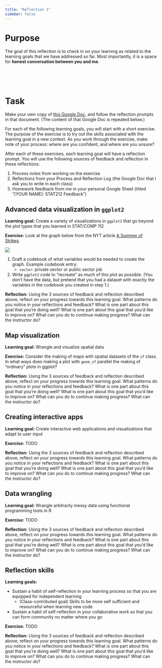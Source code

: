 ```yaml
---
title: "Reflection 1"
sidebar: false
---
```


# Purpose

The goal of this reflection is to check in on your learning as related to the learning goals that we have addressed so far. Most importantly, it is a space for **honest conversation between you and me**.


<br><br><br>


# Task

Make your own copy of [this Google Doc](https://www.google.com), and follow the reflection prompts in that document. (The content of that Google Doc is repeated below.)

For each of the following learning goals, you will start with a short exercise. The purpose of the exercise is to try out the skills associated with the learning goal in a new context. As you work through the exercise, make note of your process: where are you confident, and where are you unsure?

After each of these exercises, each learning goal will have a reflection prompt. You will use the following sources of feedback and reflection in these reflections:

1. Process notes from working on the exercise
2. Reflections from your Process and Reflection Log (the Google Doc that I ask you to write in each class)
3. Homework feedback from me in your personal Google Sheet (titled "[YOUR NAME]: STAT212 Feedback")

## Advanced data visualization in `ggplot2`

**Learning goal:** Create a variety of visualizations in `ggplot2` that go beyond the plot types that you learned in STAT/COMP 112

**Exercise:** Look at the graph below from the NYT article [A Summer of Strikes](https://www.nytimes.com/interactive/2023/09/03/business/economy/strikes-union-sag-uaw.html).

![](images/reflection1_nyt.png){fig-alt="NYT caption: Union membership has fallen sharply over the past four decades. Share of the work force in a union, by industry." fig-align="center"}

1. Draft a codebook of what variables would be needed to create the graph. Example codebook entry:
    - `sector`: private sector or public sector job
2. Write `ggplot2` code to "recreate" as much of this plot as possible. (You don't have the data, but pretend that you had a dataset with exactly the variables in the codebook you created in step 1.)

**Reflection:** Using the 3 sources of feedback and reflection described above, reflect on your progress towards this learning goal. What patterns do you notice in your reflections and feedback? What is one part about this goal that you're doing well? What is one part about this goal that you'd like to improve on? What can you do to continue making progress? What can the instructor do?

## Map visualization

**Learning goal:** Wrangle and visualize spatial data

**Exercise:** Consider the making of maps with spatial datasets of the `sf` class. In what ways does making a plot with `geom_sf` parallel the making of "ordinary" plots in ggplot?

**Reflection:** Using the 3 sources of feedback and reflection described above, reflect on your progress towards this learning goal. What patterns do you notice in your reflections and feedback? What is one part about this goal that you're doing well? What is one part about this goal that you'd like to improve on? What can you do to continue making progress? What can the instructor do?

## Creating interactive apps

**Learning goal:** Create interactive web applications and visualizations that adapt to user input

**Exercise:** TODO

**Reflection:** Using the 3 sources of feedback and reflection described above, reflect on your progress towards this learning goal. What patterns do you notice in your reflections and feedback? What is one part about this goal that you're doing well? What is one part about this goal that you'd like to improve on? What can you do to continue making progress? What can the instructor do?

## Data wrangling

**Learning goal:** Wrangle arbitrarily messy data using functional programming tools in R

**Exercise:** TODO

**Reflection:** Using the 3 sources of feedback and reflection described above, reflect on your progress towards this learning goal. What patterns do you notice in your reflections and feedback? What is one part about this goal that you're doing well? What is one part about this goal that you'd like to improve on? What can you do to continue making progress? What can the instructor do?

## Reflection skills

**Learning goals:**

- Sustain a habit of self-reflection in your learning process so that you are equipped for independent learning
    - (Class-contributed goal) Skills to be more self sufficient and resourceful when learning new code
- Sustain a habit of self-reflection in your collaborative work so that you can form community no matter where you go

**Exercise:** TODO

**Reflection:** Using the 3 sources of feedback and reflection described above, reflect on your progress towards this learning goal. What patterns do you notice in your reflections and feedback? What is one part about this goal that you're doing well? What is one part about this goal that you'd like to improve on? What can you do to continue making progress? What can the instructor do?



